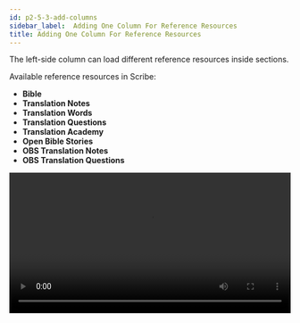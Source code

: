 ```yaml
---
id: p2-5-3-add-columns
sidebar_label:  Adding One Column For Reference Resources
title: Adding One Column For Reference Resources
---
```


The left-side column can load different reference resources inside sections. 

Available reference resources in Scribe:

- **Bible**
- **Translation Notes**
- **Translation Words**
- **Translation Questions**
- **Translation Academy**
- **Open Bible Stories**
- **OBS Translation Notes**
- **OBS Translation Questions**

<video controls src="/assets/OBS-addingcoloumn.mov" width="100%" type="video/mov"/>
<p>   </p>
<p>   </p>
<h1> OBS includes a lock sync auto scroll function. </h1>

- While editing, you can select the verse number to which you want to navigate.
- The reference OBS section also moves to the same verse as the selected verse in the editor.

<video controls src="/assets/autoscroll.mov" width="100%" type="video/mov"/>
